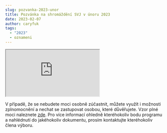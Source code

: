 ```yaml
---
slug: pozvanka-2023-unor
title: Pozvánka na shromáždění SVJ v únoru 2023
date: 2023-02-07
author: caryfuk
tags:
  - "2023"
  - oznameni
---
```


<iframe src="https://drive.google.com/file/d/1_yfodRh6RdFOsTwF3uTTYyG2hNuv1Fis/preview" allow="autoplay"></iframe>

V případě, že se nebudete moci osobně zúčastnit, můžete využít i možnosti zplnomocnění a nechat se zastupovat osobou, které důvěřujete. Vzor plné moci naleznete [zde](https://drive.google.com/file/d/1_zgHJjtGBhqtogr4FSUiOEM60xS2etIb/view?usp=sharing). Pro více informací ohledně kteréhokoliv bodu programu a nahlédnutí do jakéhokoliv dokumentu, prosím kontaktujte kteréhokoliv člena výboru.

 